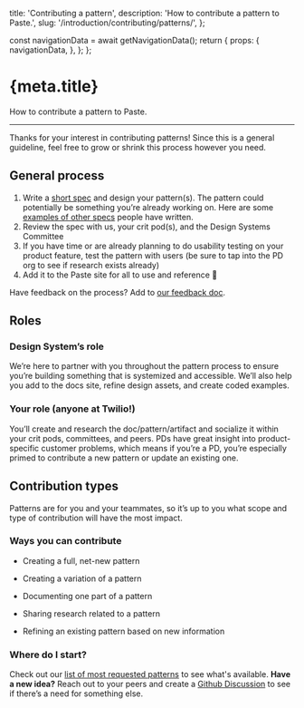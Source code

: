   title: 'Contributing a pattern',
  description: 'How to contribute a pattern to Paste.',
  slug: '/introduction/contributing/patterns/',
};



  const navigationData = await getNavigationData();
  return {
    props: {
      navigationData,
    },
  };
};

<contentwrapper>

<PageAside data={mdxHeadings} />

<content>
<h1>{meta.title}</h1>

How to contribute a pattern to Paste.

---

Thanks for your interest in contributing patterns! Since this is a general guideline, feel free to grow or shrink this process however you need.

## General process

1. Write a [short spec](https://docs.google.com/document/d/1SSIURVMzlGbANyvtYlU61ZdDaSqF2QigFdFZuSnYSkk/edit) and design your pattern(s). The pattern could potentially be something you’re already working on. Here are some [examples of other specs](https://drive.google.com/drive/folders/1zae55uF3M-s4QUDsGMtwHLbmi31wmJ54?usp=sharing) people have written.
2. Review the spec with us, your crit pod(s), and the Design Systems Committee
3. If you have time or are already planning to do usability testing on your product feature, test the pattern with users (be sure to tap into the PD org to see if research exists already)
4. Add it to the Paste site for all to use and reference 🎉

Have feedback on the process? Add to [our feedback doc](https://docs.google.com/document/d/1N_edYt6O9_2DpJi0kwvU0Fjaxur-voEOi89YzP2qyOE/edit#).

## Roles

### Design System’s role

We’re here to partner with you throughout the pattern process to ensure you’re building something that is systemized and accessible. We’ll also help you add to the docs site, refine design assets, and create coded examples.

### Your role (anyone at Twilio!)

You’ll create and research the doc/pattern/artifact and socialize it within your crit pods, committees, and peers. PDs have great insight into product-specific customer problems, which means if you’re a PD, you’re especially primed to contribute a new pattern or update an existing one.

## Contribution types

Patterns are for you and your teammates, so it’s up to you what scope and type of contribution will have the most impact.

### Ways you can contribute

- Creating a full, net-new pattern

- Creating a variation of a pattern

- Documenting one part of a pattern

- Sharing research related to a pattern

- Refining an existing pattern based on new information

### Where do I start?

Check out our [list of most requested patterns](/patterns#patterns) to see what's available. <strong>Have a new idea?</strong> Reach out to your peers and create a [Github Discussion](https://github.com/twilio-labs/paste/discussions) to see if there’s a need for something else.

</content>

</contentwrapper>
